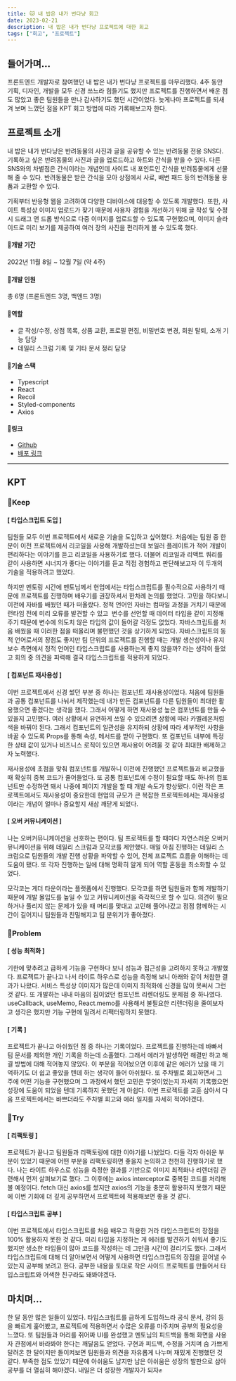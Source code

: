 ```yaml
---
title: 🐱 내 밥은 내가 번다냥 회고
date: 2023-02-21
description: 내 밥은 내가 번다냥 프로젝트에 대한 회고
tags: ["회고", "프로젝트"]
---
```


## 들어가며...

프론트엔드 개발자로 참여했던 내 밥은 내가 번다냥 프로젝트를 마무리했다. 4주 동안 기획, 디자인, 개발을 모두 신경 쓰느라 힘들기도 했지만 프로젝트를 진행하면서 배운 점도 많았고 좋은 팀원들을 만나 감사하기도 했던 시간이었다. 늦게나마 프로젝트를 되새겨 보며 느꼈던 점을 KPT 회고 방법에 따라 기록해보고자 한다.

## 프로젝트 소개

내 밥은 내가 번다냥은 반려동물의 사진과 글을 공유할 수 있는 반려동물 전용 SNS다. 기록하고 싶은 반려동물의 사진과 글을 업로드하고 하트와 간식을 받을 수 있다. 다른 SNS와의 차별점은 간식이라는 개념인데 사이트 내 포인트인 간식을 반려동물에게 선물해 줄 수 있다. 반려동물은 받은 간식을 모아 상점에서 사료, 배변 패드 등의 반려동물 용품과 교환할 수 있다.

기획부터 반응형 웹을 고려하여 다양한 디바이스에 대응할 수 있도록 개발했다. 또한, 사이트 특성상 이미지 업로드가 잦기 때문에 사용자 경험을 개선하기 위해 글 작성 및 수정 시 드래그 앤 드롭 방식으로 다중 이미지를 업로드할 수 있도록 구현했으며, 이미지 슬라이드로 미리 보기를 제공하여 여러 장의 사진을 편리하게 볼 수 있도록 했다.

#### 🔸개발 기간 

2022년 11월 8일 ~ 12월 7일 (약 4주)

#### 🔸개발 인원

총 6명 (프론트엔드 3명, 백엔드 3명)

#### 🔸역할

- 글 작성/수정, 상점 목록, 상품 교환, 프로필 편집, 비밀번호 변경, 회원 탈퇴, 소개 기능 담당
- 데일리 스크럼 기록 및 기타 문서 정리 담당

#### 🔸기술 스택

- Typescript
- React
- Recoil
- Styled-components
- Axios

#### 🔸링크

- [Github](https://github.com/codestates-seb/seb40_main_016 "Github")
- [배포 링크](https://givemesnack.me/ "내 밥은 내가 번다냥")

---

## KPT

### 🔸Keep

#### \[ 타입스크립트 도입 \]

팀원들 모두 이번 프로젝트에서 새로운 기술을 도입하고 싶어했다. 처음에는 팀원 중 한 분이 이전 프로젝트에서 리코일을 사용해 개발하셨는데 보일러 플레이트가 적어 개발이 편리하다는 이야기를 듣고 리코일을 사용하기로 했다. 더불어 리코일과 리액트 쿼리를 같이 사용하면 시너지가 좋다는 이야기를 듣고 직접 경험하고 판단해보고자 이 두개의 기술을 적용하려고 했었다.

하지만 멘토링 시간에 멘토님께서 현업에서는 타입스크립트를 필수적으로 사용하기 때문에 프로젝트를 진행하며 배우기를 권장하셔서 한차례 논의를 했었다. 고민을 하다보니 이전에 자바를 배웠던 때가 떠올랐다. 정적 언어인 자바는 컴파일 과정을 거치기 때문에 런타임 전에 미리 오류를 발견할 수 있고  변수를 선언할 때 데이터 타입을 같이 지정해주기 때문에 변수에 의도치 않은 타입의 값이 들어갈 걱정도 없었다. 자바스크립트를 처음 배웠을 때 이러한 점을 떠올리며 불편했던 것을 상기하게 되었다. 자바스크립트의 동적 언어로서의 장점도 좋지만 팀 단위의 프로젝트를 진행할 때는 개발 생산성이나 유지보수 측면에서 정적 언어인 타입스크립트를 사용하는게 좋지 않을까? 라는 생각이 들었고 회의 중 의견을 피력해 결국 타입스크립트를 적용하게 되었다.

#### \[ 컴포넌트 재사용성 \]

이번 프로젝트에서 신경 썼던 부분 중 하나는 컴포넌트 재사용성이었다. 처음에 팀원들과 공통 컴포넌트를 나눠서 제작했는데 내가 만든 컴포넌트를 다른 팀원들이 최대한 활용했으면 좋겠다는 생각을 했다. 그래서 어떻게 하면 재사용성 높은 컴포넌트를 만들 수 있을지 고민했다. 여러 상황에서 유연하게 쓰일 수 있으려면 상황에 따라 카멜레온처럼 색을 바꿔야 된다. 그래서 컴포넌트의 일관성을 유지하되 상황에 따라 세부적인 사항을 바꿀 수 있도록 Props를 통해 속성, 메서드를 받아 구현했다. 또 컴포넌트 내부에 특정한 상태 값이 있거나 비즈니스 로직이 있으면 재사용이 어려울 것 같아 최대한 배제하고자 노력했다.

재사용성에 초점을 맞춰 컴포넌트를 개발하니 이전에 진행했던 프로젝트들과 비교했을 때 확실히 중복 코드가 줄어들었다. 또 공통 컴포넌트에 수정이 필요할 때도 하나의 컴포넌트만 수정하면 돼서 나중에 페이지 개발을 할 때 개발 속도가 향상됐다. 이런 작은 프로젝트에서도 재사용성이 중요한데 현업의 규모가 큰 복잡한 프로젝트에서는 재사용성이라는 개념이 얼마나 중요할지 새삼 깨닫게 되었다.

#### \[ 오버 커뮤니케이션 \]

나는 오버커뮤니케이션을 선호하는 편이다. 팀 프로젝트를 할 때마다 자연스러운 오버커뮤니케이션을 위해 데일리 스크럼과 모각코를 제안했다. 매일 아침 진행하는 데일리 스크럼으로 팀원들의 개발 진행 상황을 파악할 수 있어, 전체 프로젝트 흐름을 이해하는 데 도움이 됐다. 또 각자 진행하는 일에 대해 명확히 알게 되어 역할 혼동을 최소화할 수 있었다.

모각코는 게더 타운이라는 플랫폼에서 진행했다. 모각코를 하면 팀원들과 함께 개발하기 때문에 개발 몰입도를 높일 수 있고 커뮤니케이션을 즉각적으로 할 수 있다. 의견이 필요하거나 풀리지 않는 문제가 있을 때 머리를 맞대고 고민해 풀어나갔고 점점 함께하는 시간이 길어지니 팀원들과 친밀해지고 팀 분위기가 좋아졌다.

### 🔸Problem

#### \[ 성능 최적화 \]

기한에 맞추려고 급하게 기능을 구현하다 보니 성능과 접근성을 고려하지 못하고 개발했다. 프로젝트가 끝나고 나서 라이트 하우스로 성능을 측정해 보니 아래와 같이 처참한 결과가 나왔다. 서비스 특성상 이미지가 많은데 이미지 최적화에 신경을 많이 못써서 그런 것 같다. 또 개발하는 내내 마음의 짐이었던 컴포넌트 리렌더링도 문제점 중 하나였다. useCallback, useMemo, React.memo를 사용해서 불필요한 리렌더링을 줄여보자고 생각은 했지만 기능 구현에 밀려서 리팩터링하지 못했다.

#### \[ 기록 \]

프로젝트가 끝나고 아쉬웠던 점 중 하나는 기록이었다. 프로젝트를 진행하는데 바빠서 팀 문서를 제외한 개인 기록을 하는데 소홀했다. 그래서 에러가 발생하면 해결만 하고 해결 방법에 대해 적어놓지 않았다. 이 부분을 적어놨으면 이후에 같은 에러가 났을 때 기억하기도 더 쉽고 좋았을 텐데 하는 생각이 들어 아쉬웠다. 또 주차별로 회고하면서 그 주에 어떤 기능을 구현했으며 그 과정에서 했던 고민은 무엇이었는지 자세히 기록했으면 성장에 도움이 되었을 텐데 기록하지 못했던 게 아쉽다. 이번 프로젝트를 교훈 삼아서 다음 프로젝트에서는 바쁘더라도 주차별 회고와 에러 일지를 자세히 적어야겠다.

### 🔸Try

#### \[ 리팩토링 \]

프로젝트가 끝나고 팀원들과 리팩토링에 대한 이야기를 나눴었다. 다들 각자 아쉬운 부분이 있었기 때문에 어떤 부분을 리팩토링하면 좋을지 논의하고 천천히 진행하기로 했다. 나는 라이트 하우스로 성능을 측정한 결과를 기반으로 이미지 최적화나 리렌더링 관련해서 먼저 살펴보기로 했다. 그 이후에는 axios interceptor로 중복된 코드를 처리해 볼 예정이다. fetch 대신 axios를 썼지만 axios의 기능을 충분히 활용하지 못했기 때문에 이번 기회에 더 깊게 공부하면서 프로젝트에 적용해보면 좋을 것 같다.

#### \[ 타입스크립트 공부 \]

이번 프로젝트에서 타입스크립트를 처음 배우고 적용한 거라 타입스크립트의 장점을 100% 활용하지 못한 것 같다. 미리 타입을 지정하는 게 에러를 발견하기 쉬워서 좋기도 했지만 생소한 타입들이 많아 코드를 작성하는 데 그만큼 시간이 걸리기도 했다. 그래서 타입스크립트에 대해 더 알아보면서 어떻게 사용하면 타입스크립트의 장점을 끌어낼 수 있는지 공부해 보려고 한다. 공부한 내용을 토대로 작은 사이드 프로젝트를 만들어서 타입스크립트와 어색한 친구라도 돼봐야겠다.

## 마치며...

한 달 동안 많은 일들이 있었다. 타입스크립트를 급하게 도입하느라 공식 문서, 강의 등을 빠르게 훑어봤고, 프로젝트에 적용하면서 수많은 오류를 마주치며 공부의 필요성을 느꼈다. 또 팀원들과 머리를 쥐어짜 UI를 완성했고 멘토님의 피드백을 통해 화면을 사용자 관점에서 바라봐야 한다는 깨달음도 얻었다. 구현과 피드백, 수정을 거치며 숨 가쁘게 달려온 한 달이지만 돌이켜보면 팀원들과 의견을 자유롭게 나누며 재밌게 진행했던 것 같다. 부족한 점도 있었기 때문에 아쉬움도 남지만 남은 아쉬움은 성장의 발판으로 삼아 공부를 더 열심히 해야겠다. 내일은 더 성장한 개발자가 되자✊

